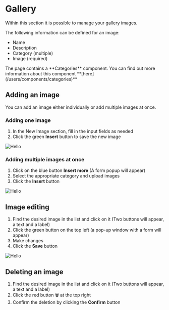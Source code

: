 
# Gallery

Within this section it is possible to manage your gallery images.

The following information can be defined for an image:

- Name
- Description
- Category (multiple)
- Image (required)

<Callout type="info" emoji="💡">
   The page contains a **Categories** component. You can find out more information about this component **[here](/users/components/categories)**
</Callout>

## Adding an image

You can add an image either individually or add multiple images at once.

### Adding one image

1. In the New Image section, fill in the input fields as needed
2. Click the green **Insert** button to save the new image

![Hello](/images/gallery-single-form.PNG)

### Adding multiple images at once

1. Click on the blue button **Insert more** (A form popup will appear)
2. Select the appropriate category and upload images
3. Click the **Insert** button

![Hello](/images/gallery-multiple-form.PNG)

## Image editing

1. Find the desired image in the list and click on it (Two buttons will appear, a text and a label)
2. Click the green button on the top left (a pop-up window with a form will appear)
3. Make changes
4. Click the **Save** button

![Hello](/images/gallery-image.PNG)

## Deleting an image

1. Find the desired image in the list and click on it (Two buttons will appear, a text and a label)
2. Click the red button 🗑 at the top right
3. Confirm the deletion by clicking the **Confirm** button

